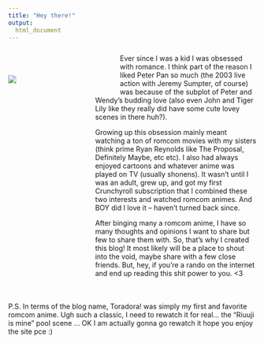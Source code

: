 ```yaml
---
title: "Hey there!"
output:
  html_document
---
```


<div style="width: 40%; height: auto; float: left; margin-right: 5%; margin-top: 8%;">
![](kitagawa.png)
</div>
<div style="font-size: 1em; margin-left: 35%; margin-top: 5%;">
Ever since I was a kid I was obsessed with romance. I think part of the reason I liked Peter Pan so much (the 2003 live action with Jeremy Sumpter, of course) was because of the subplot of Peter and Wendy's budding love (also even John and Tiger Lily like they really did have some cute lovey scenes in there huh?). 

Growing up this obsession mainly meant watching a ton of romcom movies with my sisters (think prime Ryan Reynolds like The Proposal, Definitely Maybe, etc etc). I also had always enjoyed cartoons and whatever anime was played on TV (usually shonens). It wasn't until I was an adult, grew up, and got my first Crunchyroll subscription that I combined these two interests and watched romcom animes. And BOY did I love it -- haven't turned back since.

After binging many a romcom anime, I have so many thoughts and opinions I want to share but few to share them with. So, that's why I created this blog! It most likely will be a place to shout into the void, maybe share with a few close friends. But, hey, if you're a rando on the internet and end up reading this shit power to you. <3
</div>
<div style="margin-top:10%">
P.S. In terms of the blog name, Toradora! was simply my first and favorite romcom anime. Ugh such a classic, I need to rewatch it for real... the "Riuuji is mine" pool scene ... OK I am actually gonna go rewatch it hope you enjoy the site pce :)
</div>